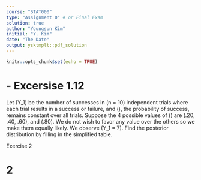 ```yaml
---
course: "STAT000"
type: "Assignment 0" # or Final Exam
solution: true
author: "Youngsun Kim"
initial: "Y. Kim"
date: "The Date"
output: ysktmplt::pdf_solution
---
```


```r
knitr::opts_chunk$set(echo = TRUE)
```
\thispagestyle{headandfoot}

# - Excersise 1.12
Let \(Y_1\) be the number of successes in \(n = 10\) independent trials
where each trial results in a success or failure, and \(\pi\), the
probability of success, remains constant over all trials. Suppose the 4
possible values of \(\pi\) are \(.20, .40, .60\), and \(.80\). We do not
wish to favor any value over the others so we make them equally likely.
We observe \(Y_1 = 7\). Find the posterior distribution by filling in
the simplified table. 


\question \textbf \large Exercise 2

# 2




